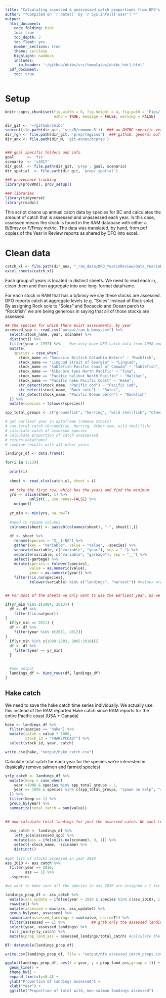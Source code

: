 ```yaml
---
title: "Calculating assessed & unassessed catch proportions from DFO's Year in Review reports"
author: "*Compiled on `r date()` by `r Sys.info()['user']`*"
output: 
  html_document:
    code_folding: hide
    toc: true
    toc_depth: 3
    toc_float: yes
    number_sections: true
    theme: cerulean
    highlight: haddock
    includes: 
      in_header: '~/github/ohibc/src/templates/ohibc_hdr1.html'
  pdf_document:
    toc: true
---
```


# Setup
``` r

knitr::opts_chunk$set(fig.width = 6, fig.height = 4, fig.path = 'Figs/',
                      echo = TRUE, message = FALSE, warning = FALSE)

dir_git <- '~/github/ohibc'
source(file.path(dir_git, 'src/R/common.R'))  ### an OHIBC specific version of common.R
dir_rgn <- file.path(dir_git, 'prep/regions')  ### github: general buffer region shapefiles
dir_anx <- file.path(dir_M, 'git-annex/bcprep')


### goal specific folders and info
goal      <- 'fis'
scenario  <- 'v2017'
dir_goal  <- file.path(dir_git, 'prep', goal, scenario)
dir_spatial  <- file.path(dir_git, 'prep/_spatial')

### provenance tracking
library(provRmd); prov_setup()

### libraries
library(tidyverse)
library(readxl)
```

This script cleans up annual catch data by species for BC and calculates the amount of catch that is assessed and unassessed each year. In this case, assessed means the stock is found in the RAM database with either a B/Bmsy or F/Fmsy metric. The data was translated, by hand, from pdf copies of the Year in Review reports as shared by DFO into excel. 

# Clean data

```r
catch_xl <- file.path(dir_anx, "_raw_data/DFO_YearinReview/Data_YearinReview_RAW.xlsx")
excel_sheets(catch_xl)
```

Each group of years is located in distinct sheets. We need to read each in, clean them and then aggregate into one long-format dataframe.

For each stock in RAM that has a b/bmsy we say these stocks are assessed. DFO reports catch at aggregate levels (e.g. "Soles" instead of Rock sole). By assigning Rock sole to "Soles" and Bocaccio and Ocean perch to "Rockfish" we are being generous in saying that all of those stocks are assessed.

```r

## the species for which there exist assessments, by year
assessed_spp <- read_csv("output/ram_b_bmsy.csv") %>%
  select(stock_name, year, sciname) %>%
  distinct() %>%
  filter(year > 1997) %>%    #we only have DFO catch data from 1998 onwards so no need to include the entire ram series here
  mutate(
    species = case_when(
      stock_name == "Bocaccio British Columbia Waters" ~ "Rockfish",
      stock_name == "Lingcod Strait of Georgia" ~ "Lingcod",
      stock_name == "Sablefish Pacific Coast of Canada" ~ "Sablefish",
      stock_name == "Albacore tuna North Pacific" ~ "Tuna",
      stock_name == "Pacific halibut North Pacific" ~ "Halibut",
      stock_name == "Pacific hake Pacific Coast" ~ "Hake",
      str_detect(stock_name, "Pacific cod") ~ "Pacific Cod",
      str_detect(stock_name, "Rock sole") ~ "Soles",
      str_detect(stock_name, "Pacific Ocean perch") ~ "Rockfish"
  )) %>%
  mutate(species = tolower(species))
```


```r

spp_total_groups <- c("groundfish", "herring", "wild shellfish", "other-sum")

# get earliest year in dataframe (remove others)
# sum total catch (Groundfish, Herring, Other-sum, wild shellfish)
# calculate catch of assessed species
# calculate proportion of catch unassessed
# return dataframe?
# combine results with all other years

landings_df <- data.frame()

for(i in 1:13){
  
  print(i)
  
  sheet <- read_xlsx(catch_xl, sheet = i) 
  
  ## take the first row, which has the years and find the minimum.
  yrs <- slice(sheet, 1) %>% 
           unlist(., use.names=FALSE) %>%
    unique() 
  
  yr_min <- min(yrs, na.rm=T)
  
  #need to rename columns
  colnames(sheet) <- paste0(colnames(sheet), "-", sheet[1,])
  
  df <- sheet %>%
    rename(species = "X__1-NA") %>%
    gather(key = "variable", value = "value", -species) %>% 
    separate(variable, c("variable", "year"), sep = "-") %>%
    separate(variable, c("variable", "garbage"), sep = "__") %>%
    select(-garbage) %>%
    mutate(species = tolower(species),
           value = as.numeric(value),
           year = as.numeric(year)) %>%
    filter(!is.na(species),
           tolower(variable) %in% c("landings", "harvest")) #values are in thousands of tons. since we're getting a prop we don't need to multiply by 1000 here. Different years have landings or harvest as column names


## For most of the sheets we only want to use the earliest year, as we have more trust in these being true values given the time lag toupdate them. But there are some years where no report was created, including 2007, 2008, and 2014. We need to make some exceptions in filtering out these data years.

if(yr_min %in% c(2004, 2013)) {
  df <- df %>%
    filter(!is.na(year))
}
  if(yr_min == 2011) {
  df <- df %>%
    filter(year %in% c(2011, 2012))
}
  if(yr_min %in% c(1998:2003, 2005:2010)){
  df <- df %>%
    filter(year == yr_min)
  }

  
  #one output
  landings_df <- bind_rows(df, landings_df)
}
```

## Hake catch

We need to save the hake catch time series individually. We actually use this instead of the RAM reported Hake catch since RAM reports for the entire Pacific coast (USA + Canada)

```r
hake <- landings_df %>%
  filter(species == "hake") %>%
  mutate(catch = value * 1000,
         stock_id = "PHAKEPCOAST") %>%
  select(stock_id, year, catch)

write.csv(hake, "output/hake_catch.csv")

```

Calculate total catch for each year for the species we're interested in (basically remove salmon and farmed species)
```r
yrly_catch <- landings_df %>%
  mutate(keep = case_when(
    year >1998 & species %in% spp_total_groups ~ 1,
    year == 1998 & species %in% c(spp_total_groups, "spawn on kelp", "roe herring", "food and bait") ~ 1  # for the first year of data, DFO does not aggregate herring landings so we need to use the landings listed for Spawn on Kelp, Roe, and Food and Bait.
  )) %>%
  filter(keep == 1) %>%
  group_by(year) %>%
  summarize(total_catch = sum(value))
  

## now calculate total landings for just the assessed catch. We want to assume that any stocks with assessments in 2010 are also assessed through 2015. Even though this isn't reported, there is likely a lag in assessment time. We also need to remove all salmon and farmed sp
  
  ass_catch <- landings_df %>%
    left_join(assessed_spp) %>%
    mutate(ass = ifelse(is.na(sciname), 0, 1)) %>%
    select(-stock_name, -sciname) %>% 
    distinct()
  
#get list of stocks assessed in year 2010
ass_2010 <- ass_catch %>%
  filter(year == 2010,
         ass == 1) %>%
  .$species

#we want to make sure all the species in ass_2010 are assigned a 1 for ass (assessed) from 2011-onwards

landings_prop_df <- ass_catch %>%
  mutate(ass_update = ifelse(year > 2010 & species %in% c(ass_2010), 1, 0)) %>%
  rowwise() %>%
  mutate(assessed = max(ass, ass_update)) %>%
  group_by(year, assessed) %>%
  summarize(assessed_landings = sum(value, na.rm=T)) %>%
  filter(assessed == 1) %>%            ## grab only the assessed landings data
  select(year, assessed_landings) %>% 
  full_join(yrly_catch) %>%
  mutate(prop_land_ass = assessed_landings/total_catch) #calculate the total proportion of landings that is assessed

DT::datatable(landings_prop_df)

write.csv(landings_prop_df, file = "output/dfo_assessed_catch_props.csv")

ggplot(landings_prop_df, aes(x = year, y = prop_land_ass,group = 1)) + 
  geom_line() + 
  theme_bw() + 
  expand_limits(y=0.4) + 
  ylab("Proportion of landings assessed") +
  xlab("Year") +
  ggtitle("Proportion of total wild, non-salmon landings assessed")
```




